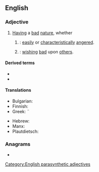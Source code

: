 ==English==

===Adjective===
{{en-adj|head=[[ill]]-[[natured]]}}

# [[having|Having]] a [[bad]] [[nature]], whether
## {{syn of|en|bad-tempered|nodot=a}}: [[easily]] or [[characteristically]] [[angered]].
## {{syn of|en|malevolent|nodot=a}}: [[wish]]ing [[bad]] upon [[other]]s.

====Derived terms====
* {{l|en|ill-naturedness}}
* {{l|en|ill-naturedly}}

====Translations====
{{trans-top|characteristically angered}}
* Bulgarian: {{t+|bg|проклет}}
* Finnish: {{t|fi|pahaluontoinen}}
* Greek: ¨{{t+|el|αναποδιάρης}}
{{trans-mid}}
* Hebrew: {{t|he|hauā}}
* Manx: {{t|gv|neuchenjal}}
* Plautdietsch: {{t|pdt|booshauft}}
{{trans-bottom}}

===Anagrams===
* {{anagrams|en|a=adeillnrtu|laternulid|untrialled}}

{{C|en|Personality}}

[[Category:English parasynthetic adjectives]]